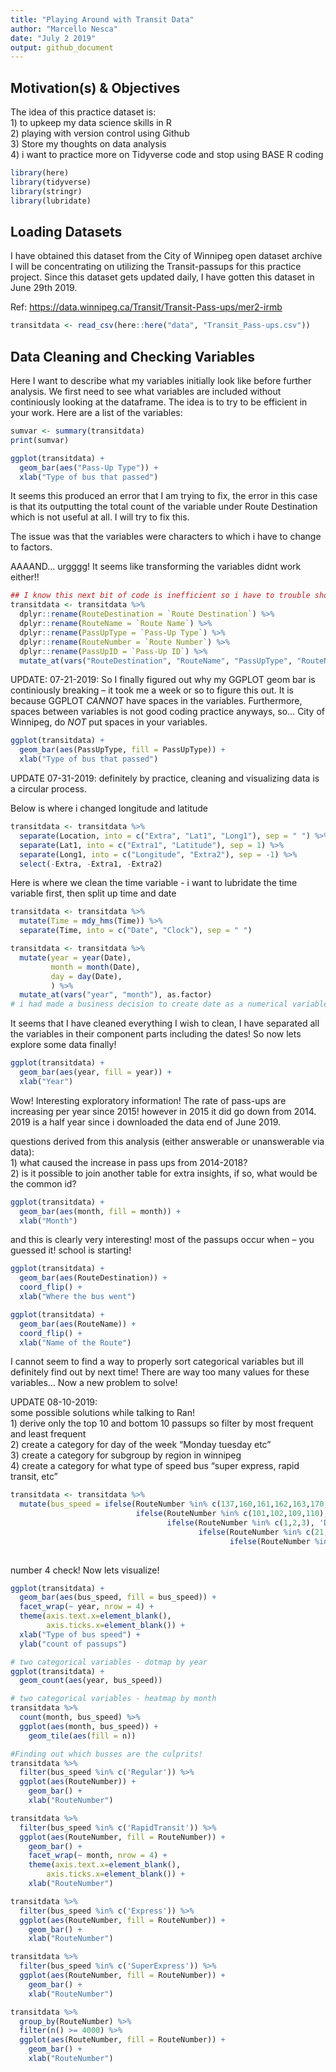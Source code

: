 ```yaml
---
title: "Playing Around with Transit Data"
author: "Marcello Nesca"
date: "July 2 2019"
output: github_document
---
```


## Motivation(s) & Objectives

The idea of this practice dataset is:  
  1) to upkeep my data science skills in R  
  2) playing with version control using Github  
  3) Store my thoughts on data analysis  
  4) i want to practice more on Tidyverse code and stop using BASE R coding  


```r
library(here) 
library(tidyverse)
library(stringr)
library(lubridate)
```

## Loading Datasets

I have obtained this dataset from the City of Winnipeg open dataset archive I will be concentrating on utilizing the Transit-passups for this practice project.  Since this dataset gets updated daily, I have gotten this dataset in June 29th 2019.

Ref: <https://data.winnipeg.ca/Transit/Transit-Pass-ups/mer2-irmb>

```r
transitdata <- read_csv(here::here("data", "Transit_Pass-ups.csv"))
```

## Data Cleaning and Checking Variables

Here I want to describe what my variables initially look like before further analysis. We first need to see what variables are included without continiously looking at the dataframe.  The idea is to try to be efficient in your work. 
Here are a list of the variables: 
```r
sumvar <- summary(transitdata)
print(sumvar)
```

```r
ggplot(transitdata) +
  geom_bar(aes("Pass-Up Type")) +
  xlab("Type of bus that passed")
```

It seems this produced an error that I am trying to fix, the error in this case is that its outputting the total count of the variable under Route Destination which is not useful at all. I will try to fix this.

The issue was that the variables were characters to which i have to change to factors.

AAAAND... urgggg! It seems like transforming the variables didnt work either!!


```r
## I know this next bit of code is inefficient so i have to trouble shoot it later.
transitdata <- transitdata %>% 
  dplyr::rename(RouteDestination = `Route Destination`) %>%
  dplyr::rename(RouteName = `Route Name`) %>%
  dplyr::rename(PassUpType = `Pass-Up Type`) %>%
  dplyr::rename(RouteNumber = `Route Number`) %>%
  dplyr::rename(PassUpID = `Pass-Up ID`) %>%
  mutate_at(vars("RouteDestination", "RouteName", "PassUpType", "RouteNumber"), as.factor)
```

UPDATE: 07-21-2019:
So I finally figured out why my GGPLOT geom bar is continiously breaking -- it took me a week or so to figure this out.  It is because GGPLOT *CANNOT* have spaces in the variables.  Furthermore, spaces between variables is not good coding practice anyways, so... City of Winnipeg, do *NOT* put spaces in your variables.

```r
ggplot(transitdata) +
  geom_bar(aes(PassUpType, fill = PassUpType)) +
  xlab("Type of bus that passed")
```

UPDATE 07-31-2019:
definitely by practice, cleaning and visualizing data is a circular process. 

Below is where i changed longitude and latitude

```r
transitdata <- transitdata %>%
  separate(Location, into = c("Extra", "Lat1", "Long1"), sep = " ") %>%
  separate(Lat1, into = c("Extra1", "Latitude"), sep = 1) %>%
  separate(Long1, into = c("Longitude", "Extra2"), sep = -1) %>%
  select(-Extra, -Extra1, -Extra2)
```

Here is where we clean the time variable - i want to lubridate the time variable first, then split up time and date

```r
transitdata <- transitdata %>%
  mutate(Time = mdy_hms(Time)) %>%
  separate(Time, into = c("Date", "Clock"), sep = " ")
```

```r
transitdata <- transitdata %>%
  mutate(year = year(Date), 
         month = month(Date), 
         day = day(Date),
         ) %>%
  mutate_at(vars("year", "month"), as.factor) 
# i had made a business decision to create date as a numerical variable instead of a categorical variable -- because i want to analyze the average date within a month.
```

It seems that I have cleaned everything I wish to clean, I have separated all the variables in their component parts including the dates! So now lets explore some data finally!

```r
ggplot(transitdata) +
  geom_bar(aes(year, fill = year)) +
  xlab("Year")
```

Wow! Interesting exploratory information! The rate of pass-ups are increasing per year since 2015! however in 2015 it did go down from 2014. 2019 is a half year since i downloaded the data end of June 2019.

questions derived from this analysis (either answerable or unanswerable via data):  
1) what caused the increase in pass ups from 2014-2018?  
2) is it possible to join another table for extra insights, if so, what would be the common id?

```r
ggplot(transitdata) +
  geom_bar(aes(month, fill = month)) +
  xlab("Month")
```

and this is clearly very interesting! most of the passups occur when -- you guessed it! school is starting!

```r
ggplot(transitdata) +
  geom_bar(aes(RouteDestination)) +
  coord_flip() +
  xlab("Where the bus went")

ggplot(transitdata) +
  geom_bar(aes(RouteName)) +
  coord_flip() +
  xlab("Name of the Route")
```

I cannot seem to find a way to properly sort categorical variables but ill definitely find out by next time! There are way too many values for these variables... Now a new problem to solve!

UPDATE 08-10-2019:  
some possible solutions while talking to Ran!  
1) derive only the top 10 and bottom 10 passups so filter by most frequent and least frequent  
2) create a category for day of the week "Monday tuesday etc"  
3) create a category for subgroup by region in winnipeg  
4) create a category for what type of speed bus "super express, rapid transit, etc"

```r
transitdata <- transitdata %>%
  mutate(bus_speed = ifelse(RouteNumber %in% c(137,160,161,162,163,170,180,181,183,185), 'RapidTransit',
                            ifelse(RouteNumber %in% c(101,102,109,110), 'Dart',
                                   ifelse(RouteNumber %in% c(1,2,3), 'DowntownSpirit',
                                          ifelse(RouteNumber %in% c(21,22,24,28,30,31,32,40,41,42,46,48,54,57,58,59,64,65,67), 'Express',
                                                 ifelse(RouteNumber %in% c(25,34,35,36), 'SuperExpress', 'Regular'))))))
  
```

number 4 check! Now lets visualize!

```r
ggplot(transitdata) +
  geom_bar(aes(bus_speed, fill = bus_speed)) +
  facet_wrap(~ year, nrow = 4) +
  theme(axis.text.x=element_blank(),
        axis.ticks.x=element_blank()) +
  xlab("Type of bus speed") +
  ylab("count of passups")

# two categorical variables - dotmap by year
ggplot(transitdata) +
  geom_count(aes(year, bus_speed))

# two categorical variables - heatmap by month
transitdata %>% 
  count(month, bus_speed) %>%  
  ggplot(aes(month, bus_speed)) +
    geom_tile(aes(fill = n))

#Finding out which busses are the culprits! 
transitdata %>%
  filter(bus_speed %in% c('Regular')) %>%
  ggplot(aes(RouteNumber)) +
    geom_bar() +
    xlab("RouteNumber")

transitdata %>%
  filter(bus_speed %in% c('RapidTransit')) %>%
  ggplot(aes(RouteNumber, fill = RouteNumber)) +
    geom_bar() +
    facet_wrap(~ month, nrow = 4) +
    theme(axis.text.x=element_blank(),
        axis.ticks.x=element_blank()) +
    xlab("RouteNumber")

transitdata %>%
  filter(bus_speed %in% c('Express')) %>%
  ggplot(aes(RouteNumber, fill = RouteNumber)) +
    geom_bar() +
    xlab("RouteNumber")

transitdata %>%
  filter(bus_speed %in% c('SuperExpress')) %>%
  ggplot(aes(RouteNumber, fill = RouteNumber)) +
    geom_bar() +
    xlab("RouteNumber")

transitdata %>%
  group_by(RouteNumber) %>%
  filter(n() >= 4000) %>%
  ggplot(aes(RouteNumber, fill = RouteNumber)) +
    geom_bar() +
    xlab("RouteNumber")
```



